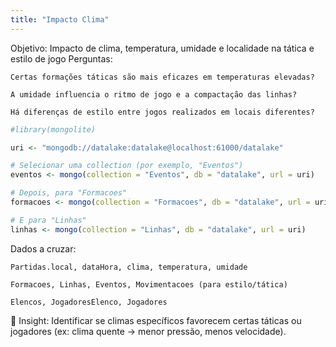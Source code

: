 ```yaml
---
title: "Impacto Clima"
---
```


Objetivo: Impacto de clima, temperatura, umidade e localidade na tática e estilo de jogo
Perguntas:

    Certas formações táticas são mais eficazes em temperaturas elevadas?

    A umidade influencia o ritmo de jogo e a compactação das linhas?

    Há diferenças de estilo entre jogos realizados em locais diferentes?

```r
#library(mongolite)

uri <- "mongodb://datalake:datalake@localhost:61000/datalake"

# Selecionar uma collection (por exemplo, "Eventos")
eventos <- mongo(collection = "Eventos", db = "datalake", url = uri)

# Depois, para "Formacoes"
formacoes <- mongo(collection = "Formacoes", db = "datalake", url = uri)

# E para "Linhas"
linhas <- mongo(collection = "Linhas", db = "datalake", url = uri)

```

Dados a cruzar:

    Partidas.local, dataHora, clima, temperatura, umidade

    Formacoes, Linhas, Eventos, Movimentacoes (para estilo/tática)

    Elencos, JogadoresElenco, Jogadores

📌 Insight: Identificar se climas específicos favorecem certas táticas ou jogadores (ex: clima quente → menor pressão, menos velocidade).
